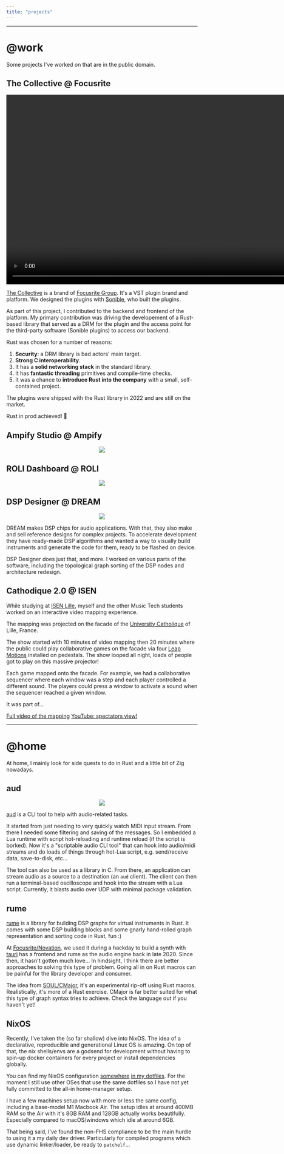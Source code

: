 ```yaml
---
title: "projects"
---
```


----

# @work

Some projects I've worked on that are in the public domain.

## The Collective @ Focusrite

<p align="center">
<video autoPlay playsInline loop muted width="1000">
    <source src="/images/collective.mp4" type="video/mp4"/>
</video>
</p>

[The Collective](https://collective.focusrite.com/) is a brand of
[Focusrite Group](https://focusrite.com/). It's a VST plugin
brand and platform. We designed the plugins with [Sonible](https://www.sonible.com/),
who built the plugins.

As part of this project, I contributed to the backend and frontend
of the platform. My primary contribution was driving the developement
of a Rust-based library that served as a DRM for the plugin
and the access point for the third-party software (Sonible plugins)
to access our backend.

Rust was chosen for a number of reasons:

1. __Security__: a DRM library is bad actors' main target.
2. __Strong C interoperability__.
3. It has a __solid networking stack__ in the standard library.
4. It has __fantastic threading__ primitives and compile-time checks.
5. It was a chance to __introduce Rust into the company__ with a small,
self-contained project.

The plugins were shipped with the Rust library in 2022 and are still on the market.

Rust in prod achieved! 🎉

## Ampify Studio @ Ampify

<p align="center">
<img src="/images/ampify-studio.png"></img>
</p>

## ROLI Dashboard @ ROLI

<p align="center">
<img src="/images/roli-dashboard.gif"></img>
</p>

## DSP Designer @ DREAM

<p align="center">
<img src="/images/profile.jpg"></img>
</p>


DREAM makes DSP chips for audio applications.
With that, they also make and sell reference designs
for complex projects. To accelerate development
they have ready-made DSP algorithms and wanted
a way to visually build instruments and generate
the code for them, ready to be flashed on device.

DSP Designer does just that, and more.
I worked on various parts of the software, including
the topological graph sorting of the DSP nodes
and architecture redesign.

## Cathodique 2.0 @ ISEN

While studying at [ISEN Lille](), myself and the other Music Tech
students worked on an interactive video mapping experience.

The mapping was projected on the facade of the [University Catholique]()
of Lille, France.

The show started with 10 minutes of video mapping then 20 minutes
where the public could play collaborative games on the facade via
four [Leap Motions]() installed on pedestals. The show looped
all night, loads of people got to play on this massive projector!

Each game mapped onto the facade. For example, we had a collaborative
sequencer where each window was a step and each player controlled a
different sound. The players could press a window to activate a
sound when the sequencer reached a given window.

It was part of...

[Full video of the mapping](https://www.youtube.com/watch?v=HnqodTDU2QI)
[YouTube: spectators view!](https://www.youtube.com/watch?v=WFbpJhSFP90)

----

# @home

At home, I mainly look for side quests to do in Rust and a little bit of Zig nowadays.

## aud

<p align="center">
<img src="/images/aud.gif"></img>
</p>

[aud](https://github.com/nicochatzi/aud) is a CLI tool to help with audio-related tasks.

It started from just needing to very quickly watch
MIDI input stream. From there I needed some filtering
and saving of the messages. So I embedded a Lua runtime
with script hot-reloading and runtime reload (if the script
is borked). Now it's a "scriptable audio CLI tool"
that can hook into audio/midi streams and do loads of things
through hot-Lua script, e.g. send/receive data, save-to-disk, etc...

The tool can also be used as a library in C. From there,
an application can stream audio as a source to a destination
(an <code>aud</code> client). The client can then run a terminal-based
oscilloscope and hook into the stream with a Lua script.
Currently, it blasts audio over UDP with minimal package
validation.

## rume

[rume](https://github.com/nicochatzi/rume) is a library
for building DSP graphs for virtual instruments in Rust.
It comes with some DSP building blocks and some gnarly
hand-rolled graph representation and sorting code in Rust, fun :)

At [Focusrite/Novation](), we used it during a hackday to build
a synth with [tauri]() has a frontend and rume as the audio engine
back in late 2020. Since then, it hasn't gotten much love...
In hindsight, I think there are better approaches to solving this
type of problem. Going all in on Rust macros can be painful for the
library developer and consumer.

The idea from [SOUL/CMajor](), it's an experimental rip-off
using Rust macros. Realistically, it's more of a Rust exercise.
CMajor is far better suited for what this type of graph syntax
tries to achieve. Check the language out if you haven't yet!


## NixOS

Recently, I've taken the (so far shallow) dive into NixOS.
The idea of a declarative, reproducible and generational Linux
OS is amazing. On top of that, the nix shells/envs are
a godsend for development without having to spin-up
docker containers for every project or install dependencies
globally.

You can find my NixOS configuration [somewhere](https://github.com/nicochatzi/dotfiles/tree/main/.nixfiles)
[in my dotfiles](https://github.com/nicochatzi/dotfiles).
For the moment I still use other OSes that use the same dotfiles
so I have not yet fully committed to the all-in home-manager setup.

I have a few machines setup now with more or less the same config, including
a base-model M1 Macbook Air. The setup idles at around 400MB RAM so
the Air with it's 8GB RAM and 128GB actually works beautifully.
Especially compared to macOS/windows which idle at around 6GB.

That being said, I've found the non-FHS compliance to be the main hurdle
to using it a my daily dev driver. Particularly for compiled programs
which use dynamic linker/loader, be ready to <code>patchelf</code>...


